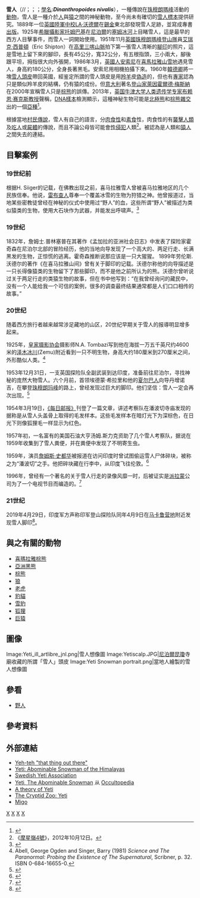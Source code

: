 {{Automatic Taxobox
| name = 雪人
| taxon = Dinanthropoides
| authority = 
| status = DD
| image = Eric Shipton yeti footprint.png
| image_caption = 雪人足跡
| regnum = [[動物界|動物界]] Animalia
| phylum = [[脊索動物門|脊索動物門]] Chordata
| classis = [[哺乳綱|哺乳綱]] Mammalia
| ordo = [[靈長目|靈長目]] Primates
| familia = [[地位未定|地位未定]] incertae sedis
| genus = '''雪人'''
| type_species =  '''雪人'''<br />''Dinanthropoides nivalis''
| type_species_authority = [[貝爾納·厄韋爾曼斯|Heuvelmanns]], 1958<ref>On the track of unknown animals. Rupert Hart-Davis, London
page(s): 178</ref>
| synonyms = 
*''[[Dinopithecus|Dinopithecus]] nivalis''<br /><small>Heuvelmans, 1955</small>
}}

{{ViewTibetanScript}}{{IndicTextRight}}

'''雪人'''（{{lang-en|'''''Yeti'''''}}/{{lang|en|'''''Meti'''''}}/{{lang|en|'''''Abominable Snowman'''''}}；{{Bo|z='''''གཡའ་དྲེད་'''''|w=g.ya' dred}}；{{lang-ne|'''''यति'''''}}；[[學名|學名]]:'''''Dinanthropoides nivalis'''''），一種傳說在[[珠穆朗瑪峰|珠穆朗瑪峰]]活動的[[動物|動物]]，雪人是一種介於[[人|人]]與[[猿|猿]]之間的神秘動物，至今尚未有確切的[[雪人|雪人]][[標本|標本]]提供研究。1889年一位[[英國|英國]][[陸軍中校|陸軍中校]][[LA·沃德爾|LA·沃德爾]]在[[錫金|錫金]]東北部發現雪人足跡，並寫成專書[[出版|出版]]。1925年[[希臘|希臘]][[攝影家|攝影家]][[托姆巴基|托姆巴基]]在[[尼泊爾|尼泊爾]]的[[塞姆冰河|塞姆冰河]]上目睹雪人，這是最早的西方人目擊事件，而雪人一詞開始使用。1951年11月[[英國|英國]][[珠穆朗瑪峰|珠穆朗瑪峰]][[登山隊|登山隊]]員[[艾瑞克·西普頓|艾瑞克·西普頓]]（Eric Shipton）在[[高里三喀山脈|高里三喀山脈]]拍下第一張雪人清晰的[[腳印|腳印]]的照片，這是雪地上留下來的腳印，長有45公分，寬32公分，有五根指頭，三小兩大，腳後跟平坦，拇指很大向外張開，1986年3月，[[英國人|英國人]][[安索尼|安索尼]]在[[喜馬拉雅山|喜馬拉雅山]][[雪地|雪地]]遇見雪人，身高約180公分，全身長著黑毛。安索尼用相機拍攝下來。1960年[[韓德卿|韓德卿]]將一塊[[雪人|雪人]][[頭皮|頭皮]]帶回英國，經鉴定所謂的雪人頭皮是用[[羚羊|羚羊]]皮[[偽造|偽造]]的，但也有[[專家|專家]]認為只是類似羚羊皮的結構，仍有猿的成份。但[[意大利|意大利]]著名[[登山家|登山家]][[萊因霍爾德·梅斯納|萊因霍爾德·梅斯納]]在2000年宣稱雪人只是[[棕熊|棕熊]]的誤傳。2013年，[[英国牛津大学|英国牛津大学]][[人类遗传学|人类遗传学]][[专家|专家]][[布赖恩·赛克斯|布赖恩·赛克斯]][[教授|教授]]聲稱，[[DNA|DNA]][[樣本|樣本]]檢測顯示，這種神秘生物可能是[[北極熊|北極熊]]和[[棕熊|棕熊]][[雜交|雜交]]出的一個[[亞種|亞種]]<ref>{{cite news |language = 中文 | url = http://world.people.com.cn/BIG5/n/2013/1019/c157278-23256519.html | title = 喜馬拉雅神秘雪人可能是熊 | date = 2013年10月19日 | accessdate = 2013年10月19日}}</ref>。

根據當地[[村民|村民]][[傳說|傳說]]，雪人有自己的語言，分[[肉食性|肉食性]]和[[素食|素食]]性，肉食性的有[[襲擊|襲擊]][[人類|人類]]及[[吃人|吃人]]或[[屍體|屍體]]的傳說，而且不論公母皆可能會[[性侵犯|性侵犯]]人類<ref>《[[摩星嶺4號|摩星嶺4號]]》，2012年10月12日。</ref>。被認為是人類和[[猿人|猿人]]之間失去的連結。

== 目擊案例 ==
=== 19世纪前 ===
根据H. Siiger的记载，在佛教出现之前，喜马拉雅雪人曾被喜马拉雅地区的几个民族信奉。他说，[[雷布查族|雷布查人]]尊奉一个覆盖冰雪的生物为狩猎之神。他曾报道过，当地某些密教徒曾经在神秘的仪式中使用过“野人”的血，这些所谓“野人”被描述为类似猿类的生物，使用大石块作为武器，并能发出呼啸声。<ref>{{cite book|url=http://books.google.com/?id=B0C-IhEKrSEC&pg=PA423|chapter=The Abominable Snowman |author=Siiger, H. |title=Himalayan anthropology: the Indo-Tibetan interface |editor =Fisher, James F. |page=423|publisher=Walter de Gruyter |isbn=9789027977007|year=1978}}</ref>

=== 19世纪 ===
1832年，詹姆士.普林塞普在其著作《孟加拉的亚洲社会日志》中发表了探险家霍奇森在尼泊尔北部的冒险经历，他的当地向导发现了一个高大的、两足行走、长满黑发的生物，正惊慌的逃离。霍奇森推断说那应该是一只大猩猩。
1899年劳伦斯.沃德尔的著作《在喜马拉雅山间》曾有关于脚印的记载。沃德尔称他的向导描述是一只长得像猿类的生物留下了那些脚印，而不是他之前所认为的熊。沃德尔曾听说过关于两足行走的类猿生物的故事，但在书中他写到：“在我曾经询问的藏民中，没有一个人能给我一个可信的案例，很多的调查最终结果通常都是人们口口相传的故事。”

=== 20世纪 ===
随着西方旅行者越来越常涉足藏地的山区，20世纪早期关于雪人的报導明显增多起来。

1925年，[[皇家摄影协会|皇家摄影协会]]摄影师N.A. Tombazi写到他在海拔一万五千英尺约4600米的[[泽木冰川|泽木冰川]](Zemu)附近看到一只不明生物，身高大约180厘米到270厘米之间，外形酷似人类。<ref>Abell, George Ogden and Singer, Barry (1981) ''Science and The Paranormal: Probing the Existence of The Supernatural'', Scribner, p. 32. ISBN 0-684-16655-0.</ref>

1953年12月31日，一支英国探险队全副武装到达印度，准备前往尼泊尔，寻找神秘的庞然大物雪人。六个月前，首领埃德蒙·希拉里和他的[[夏尔巴人|夏尔巴人]]向导丹增诺吉，在攀登[[珠穆朗玛峰|珠穆朗玛峰]]的路上，曾经发现过巨大的脚印。他们坚信：雪人一定会再次出现。<ref>{{cite book |title=Man of Everest — The Autobiography of Tenzing|author=Tenzing Norgay (told to and written by James Ramsey Ullman) |year=1955 |publisher=George Harrap & Co, Ltd}}</ref>

1954年3月19日，[[每日邮报|《每日邮报》]]刊登了一篇文章，讲述考察队在潘波切寺庙发现的据称是从雪人头盖骨上取得的毛发样本。这些毛发样本在暗灯光下为深棕色，在日光下则像狐狸毛一样显示为红色。

1957年初，一名富有的美国石油大亨汤姆.斯力克资助了几个雪人考察队，据说在1959年收集到了雪人粪便，并在粪便中发现了不明寄生虫。

1959年，演员[[詹姆斯·史都华|詹姆斯·史都华]]被报道在访问印度时曾试图偷运雪人尸体碎块，被称之为“潘波切”之手。他把碎块藏在行李中，从印度飞往伦敦。<ref>{{cite web|url=http://www.anomalist.com/milestones/stewart.html |title=Milestones – Jimmy Stewart |publisher=Anomalist.com |date=2 July 1997 |accessdate=27 January 2012}}</ref>

1996年，曾经有一个著名的关于雪人行走的录像风靡一时，后被证实是[[派拉蒙電影|派拉蒙]]公司为了一个电视节目而编造的。<ref>{{cite web|url=http://www.bigfootencounters.com/films/snowwalker.htm |title=Snow Walker Film |publisher=Bigfootencounters.com |date=6 August 1996 |accessdate=27 January 2012}}</ref>

=== 21世纪 ===
2019年4月29日，印度军方声称印军登山探险队同年4月9日在[[马卡鲁峰|马卡鲁营地]]附近发现雪人脚印<ref>{{Cite web|title=印军称发现雪怪足迹，网友：怎么只有一条腿？|url=https://www.guancha.cn/internation/2019_04_30_499857.shtml|access-date=2022-03-05|work=www.guancha.cn}}</ref>。

==與之有關的動物==
*[[喜瑪拉雅棕熊|喜瑪拉雅棕熊]]
*[[亞洲黑熊|亞洲黑熊]]
*[[棕熊|棕熊]]
*[[狼|狼]]
*[[老虎|老虎]]
*[[豹貓|豹貓]]
*[[雪豹|雪豹]]
*[[狐狸|狐狸]]
*[[巨猿|巨猿]]

==圖像==
<gallery>
Image:Yeti_ill_artlibre_jnl.png|雪人想像圖
Image:Yetiscalp.JPG|[[尼泊爾|尼泊爾]][[昆瓊|昆瓊]]寺廟收藏的所謂「雪人」頭皮
Image:Yeti Snowman portrait.png|當地人繪製的雪人想像圖
</gallery>

==參看==
*[[野人|野人]]

==參考資料==
{{reflist}}

==外部連結==
*[https://web.archive.org/web/20120121010704/http://www.cryptozoology.com/cryptids/yeti.php Yeh-teh "that thing out there"]
*[http://www.unmuseum.org/yeti.htm Yeti: Abominable Snowman of the Himalayas]
*[https://web.archive.org/web/20080101102347/http://www.yetiforeningen.nu/ Swedish Yeti Association] {{sv icon}}
*[http://www.occultopedia.com/y/yeti.htm Yeti, The Abominable Snowman] 从 [[Occultopedia|Occultopedia]]
*[http://www.dprix.com/biblio/yeti/yeti.html A theory of Yeti] {{Wayback|url=http://www.dprix.com/biblio/yeti/yeti.html |date=20090704050634 }} {{fr icon}}
*[http://www.newanimal.org/yeti.htm The Cryptid Zoo: Yeti]
*[http://www.pbs.org/edens/bhutan/a_migo.htm Migo]
{{Cryptozoology|state=collapsed}}
{{Taxonbar}}
{{Authority control}}
[[Category:人型神秘生物|X]]
[[Category:神秘動物學|X]]
[[Category:神话怪物|X]]
[[Category:亞洲哺乳動物|X]]